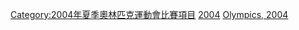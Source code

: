 {{Commons category|Cycling at the 2004 Summer Olympics}}
{{Cat main|2004年夏季奧林匹克運動會自行車比賽}}

[[Category:2004年夏季奧林匹克運動會比賽項目|Category:2004年夏季奧林匹克運動會比賽項目]]
[[Category:奧林匹克運動會自行車比賽|2004]]
[[Category:2004年單車|Olympics, 2004]]